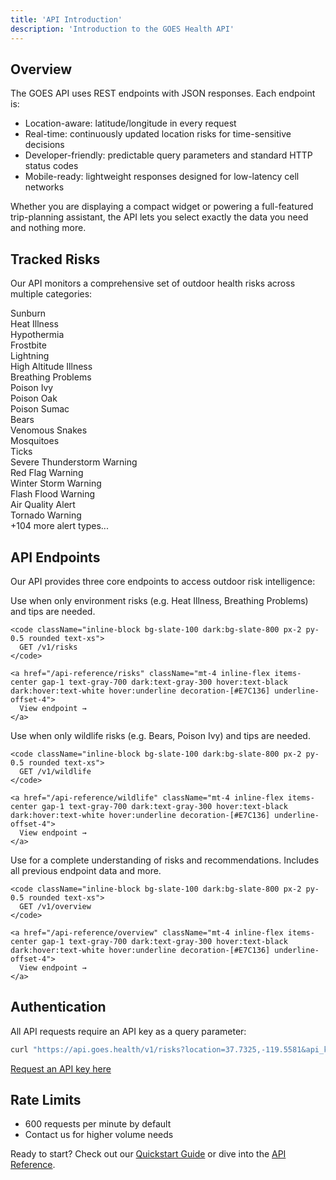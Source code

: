 ```yaml
---
title: 'API Introduction'
description: 'Introduction to the GOES Health API'
---
```


## Overview

The GOES API uses REST endpoints with JSON responses. Each endpoint is:

- Location-aware: latitude/longitude in every request
- Real-time: continuously updated location risks for time-sensitive decisions
- Developer-friendly: predictable query parameters and standard HTTP status codes
- Mobile-ready: lightweight responses designed for low-latency cell networks

Whether you are displaying a compact widget or powering a full-featured trip-planning assistant, the API lets you select exactly the data you need and nothing more.

## Tracked Risks

Our API monitors a comprehensive set of outdoor health risks across multiple categories:

<CardGroup cols={2}>
  <Card title="Weather & Climate" icon="cloud-sun">
    <div className="space-y-2">
      <div className="flex items-center gap-2">
        <div className="w-2 h-2 rounded-full bg-red-500"/>
        <div>Sunburn</div>
      </div>
      <div className="flex items-center gap-2">
        <div className="w-2 h-2 rounded-full bg-yellow-500"/>
        <div>Heat Illness</div>
      </div>
      <div className="flex items-center gap-2">
        <div className="w-2 h-2 rounded-full bg-blue-500"/>
        <div>Hypothermia</div>
      </div>
      <div className="flex items-center gap-2">
        <div className="w-2 h-2 rounded-full bg-blue-300"/>
        <div>Frostbite</div>
      </div>
      <div className="flex items-center gap-2">
        <div className="w-2 h-2 rounded-full bg-purple-500"/>
        <div>Lightning</div>
      </div>
    </div>
  </Card>

  <Card title="Terrain & Air Quality" icon="mountain">
    <div className="space-y-2">
      <div className="flex items-center gap-2">
        <div className="w-2 h-2 rounded-full bg-indigo-500"/>
        <div>High Altitude Illness</div>
      </div>
      <div className="flex items-center gap-2">
        <div className="w-2 h-2 rounded-full bg-cyan-500"/>
        <div>Breathing Problems</div>
      </div>
    </div>
  </Card>

  <Card title="Flora Hazards" icon="leaf">
    <div className="space-y-2">
      <div className="flex items-center gap-2">
        <div className="w-2 h-2 rounded-full bg-green-600"/>
        <div>Poison Ivy</div>
      </div>
      <div className="flex items-center gap-2">
        <div className="w-2 h-2 rounded-full bg-green-500"/>
        <div>Poison Oak</div>
      </div>
      <div className="flex items-center gap-2">
        <div className="w-2 h-2 rounded-full bg-green-400"/>
        <div>Poison Sumac</div>
      </div>
    </div>
  </Card>

  <Card title="Wildlife & Insects" icon="paw">
    <div className="space-y-2">
      <div className="flex items-center gap-2">
        <div className="w-2 h-2 rounded-full bg-amber-700"/>
        <div>Bears</div>
      </div>
      <div className="flex items-center gap-2">
        <div className="w-2 h-2 rounded-full bg-orange-500"/>
        <div>Venomous Snakes</div>
      </div>
      <div className="flex items-center gap-2">
        <div className="w-2 h-2 rounded-full bg-gray-500"/>
        <div>Mosquitoes</div>
      </div>
      <div className="flex items-center gap-2">
        <div className="w-2 h-2 rounded-full bg-amber-800"/>
        <div>Ticks</div>
      </div>
    </div>
  </Card>

  <Card title="National Alerts" icon="triangle-exclamation">
    <div className="space-y-2">
      <div className="flex items-center gap-2">
        <div className="w-2 h-2 rounded-full bg-red-600"/>
        <div>Severe Thunderstorm Warning</div>
      </div>
      <div className="flex items-center gap-2">
        <div className="w-2 h-2 rounded-full bg-orange-600"/>
        <div>Red Flag Warning</div>
      </div>
      <div className="flex items-center gap-2">
        <div className="w-2 h-2 rounded-full bg-blue-600"/>
        <div>Winter Storm Warning</div>
      </div>
      <div className="flex items-center gap-2">
        <div className="w-2 h-2 rounded-full bg-purple-600"/>
        <div>Flash Flood Warning</div>
      </div>
      <div className="flex items-center gap-2">
        <div className="w-2 h-2 rounded-full bg-slate-600"/>
        <div>Air Quality Alert</div>
      </div>
      <div className="flex items-center gap-2">
        <div className="w-2 h-2 rounded-full bg-rose-600"/>
        <div>Tornado Warning</div>
      </div>
      <div className="mt-2 text-sm text-gray-600 dark:text-gray-400">
        +104 more alert types...
      </div>
    </div>
  </Card>
</CardGroup>

## API Endpoints

Our API provides three core endpoints to access outdoor risk intelligence:

<CardGroup cols={3}>
  <Card title="Environmental Risks">
    Use when only environment risks (e.g. Heat Illness, Breathing Problems) and tips are needed.

    <code className="inline-block bg-slate-100 dark:bg-slate-800 px-2 py-0.5 rounded text-xs">
      GET /v1/risks
    </code>

    <a href="/api-reference/risks" className="mt-4 inline-flex items-center gap-1 text-gray-700 dark:text-gray-300 hover:text-black dark:hover:text-white hover:underline decoration-[#E7C136] underline-offset-4">
      View endpoint →
    </a>
  </Card>

  <Card title="Wildlife Risks">
    Use when only wildlife risks (e.g. Bears, Poison Ivy) and tips are needed.

    <code className="inline-block bg-slate-100 dark:bg-slate-800 px-2 py-0.5 rounded text-xs">
      GET /v1/wildlife
    </code>

    <a href="/api-reference/wildlife" className="mt-4 inline-flex items-center gap-1 text-gray-700 dark:text-gray-300 hover:text-black dark:hover:text-white hover:underline decoration-[#E7C136] underline-offset-4">
      View endpoint →
    </a>
  </Card>

  <Card title="Overview & Summary">
    Use for a complete understanding of risks and recommendations. Includes all previous endpoint data and more.

    <code className="inline-block bg-slate-100 dark:bg-slate-800 px-2 py-0.5 rounded text-xs">
      GET /v1/overview
    </code>

    <a href="/api-reference/overview" className="mt-4 inline-flex items-center gap-1 text-gray-700 dark:text-gray-300 hover:text-black dark:hover:text-white hover:underline decoration-[#E7C136] underline-offset-4">
      View endpoint →
    </a>
  </Card>
</CardGroup>

## Authentication

All API requests require an API key as a query parameter:

```bash
curl "https://api.goes.health/v1/risks?location=37.7325,-119.5581&api_key=YOUR_API_KEY"
```

[Request an API key here](mailto:api@goes.health?subject=API%20Key%20Request)

## Rate Limits

- 600 requests per minute by default
- Contact us for higher volume needs

Ready to start? Check out our [Quickstart Guide](/documentation/quickstart) or dive into the [API Reference](/api-reference/risks).